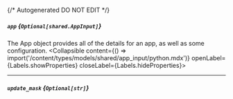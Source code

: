 {/* Autogenerated DO NOT EDIT  */}

##### `app` *{`Optional[shared.AppInput]`}*
The App object provides all of the details for an app, as well as some configuration.
<Collapsible content={() => import('/content/types/models/shared/app_input/python.mdx')} openLabel={Labels.showProperties} closeLabel={Labels.hideProperties}>
</Collapsible>

---
##### `update_mask` *{`Optional[str]`}*


